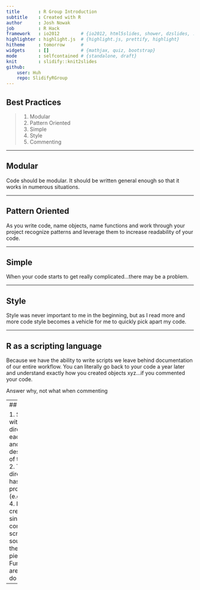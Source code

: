```yaml
---
title       : R Group Introduction
subtitle    : Created with R
author      : Josh Nowak
job         : R Hack
framework   : io2012        # {io2012, html5slides, shower, dzslides, ...}
highlighter : highlight.js  # {highlight.js, prettify, highlight}
hitheme     : tomorrow      # 
widgets     : []            # {mathjax, quiz, bootstrap}
mode        : selfcontained # {standalone, draft}
knit        : slidify::knit2slides
github:
    user: Huh
    repo: SlidifyRGroup
---
```


## Best Practices

> 1. Modular
> 2. Pattern Oriented 
> 3. Simple
> 4. Style
> 5. Commenting

---

## Modular
Code should be modular.  It should be written general enough so that it works in
numerous situations.

---

## Pattern Oriented
As you write code, name objects, name functions and work through your project
recognize patterns and leverage them to increase readability of your code.

---

## Simple
When your code starts to get really complicated...there may be a problem.

---

## Style
Style was never important to me in the beginning, but as I read more and more
code style becomes a vehicle for me to quickly pick apart my code.

---

##  R as a scripting language
Because we have the ability to write scripts we leave behind documentation of 
our entire workflow.  You can literally go back to your code a year later and
understand exactly how you created objects xyz...if you commented your code.

Answer why, not what when commenting

---
## Workflow

1. Starts with a directory for each project and a simple description of the goals
2. The directory has special properties (e.g. GitHub)
4. I like to create a single control script that sources all the other pieces
5. Functions are used to do each task

---
